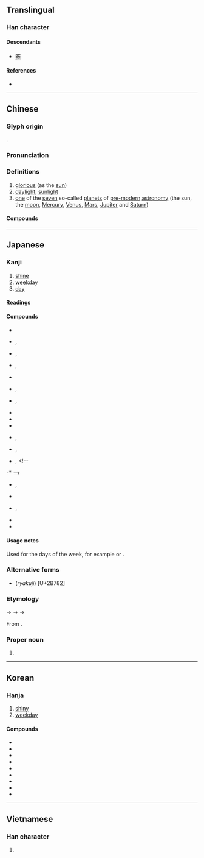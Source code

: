 {{also|燿|耀}}
{{character info/new}}
<!--{{stroke order|strokes=18}}-->
==Translingual==
{{stroke order|strokes=18|type=jbw}}

===Han character===
{{Han char|rn=72|rad=日|as=14|sn=18|four=67014|canj=ASMG|ids=⿰日翟}}

====Descendants====
* [[𫞂]]

====References====
* {{Han ref|kx=0501.110|dkj=14227|dj=0871.200|hdz=21540.050|uh=66DC|ud=26332|bh=C260|bd=49760}}

----

==Chinese==
{{zh-forms|alt=⿰光夭:second-round simplified}}

===Glyph origin===
{{Han etym}}
{{Han compound|日|t1=sun|翟|ls=psc|c1=s|c2=p}}.

===Pronunciation===
{{zh-pron
|m=yào
|c=jiu6
|mn=iāu
|mc=y
|oc=y
|cat=a,n
}}

===Definitions===
{{zh-hanzi}}

# [[glorious]] (as the [[sun]])
# [[daylight]], [[sunlight]]
# [[one]] of the [[seven]] so-called [[planet]]s of [[pre-]][[modern]] [[astronomy]] (the sun, the [[moon]], [[Mercury]], [[Venus]], [[Mars]], [[Jupiter]] and [[Saturn]])

====Compounds====
{{zh-der|兩曜|乾曜|惡曜|七曜|土曜|吐曜|九曜|月曜日|日曜日|眩曜|炳曜|普曜經|曜日|曜靈|火曜|木曜日|晞曜|黑曜岩|震曜|金曜}}

----

==Japanese==

===Kanji===
{{ja-kanji|rs=日18|grade=2}}

# [[shine]]
# [[weekday]]
# [[day]] {{gl|of the [[week]]}}

====Readings====
{{ja-readings
|goon=よう<えう<𛀁う
|kanon=よう<えう<𛀁う
|kun=ひか-る, かがや-く
|nanori=あき, あきら, かぐや, てらす, てる, ひかり
}}

====Compounds====
{{der-top|Compounds}}
* {{ja-r|曜日|ようび|[[day]] of the [[week]]}}
* {{ja-r|曜変%天目|ようへん%-てんもく}}, {{ja-r|曜変|ようへん}}
* {{ja-r|月曜|げつよう}}, {{ja-r|月曜日|げつようび|[[Monday]]}}
* {{ja-r|火曜|かよう}}, {{ja-r|火曜日|かようび|[[Tuesday]]}}
* {{ja-r|吉曜|きちよう|[[lucky]] day}}
* {{ja-r|金曜|きんよう}}, {{ja-r|金曜日|きんようび|[[Friday]]}}
* {{ja-r|九曜|くよう}}, {{ja-r|九曜星|くようせい}}
* {{ja-r|光曜|こうよう}}
* {{ja-r|黒曜石|こくようせき|[[obsidian]]}}
* {{ja-r|七曜|しちよう|[[seven]] days of the week}}
* {{ja-r|水曜|すいよう}}, {{ja-r|水曜日|すいようび|[[Wednesday]]}}
* {{ja-r|宿曜|^すくよう}}, {{ja-r|宿曜|^しゅくよう}}
* {{ja-r|土曜|どよう}}, {{ja-r|土曜日|どようび|[[Saturday]]}}<!--
-* {{ja-r|何曜|なんよう|[[which]] day}}-->
* {{ja-r|日曜|にちよう}}, {{ja-r|日曜日|にちようび|[[Sunday]]}}
* {{ja-r|八曜|はちよう}}
* {{ja-r|木曜|もくよう}}, {{ja-r|木曜日|もくようび|[[Thursday]]}}
* {{ja-r|両曜|りょうよう}}
* {{ja-r|六曜|ろくよう|[[six]] [[calendar]] [[label]]s}}
{{der-bottom}}

====Usage notes====
Used for the days of the week, for example {{m|ja|日曜|tr=nichiyō}} or {{m|ja|日曜日|tr=nichiyōbi||[[Sunday]]}}.

===Alternative forms===
* (''ryakuji'') {{ja-l|𫞂}} [U+2B782]

===Etymology===
{{ja-kanjitab|よう|yomi=o}}
{{IPAchar|/jieu/}} → {{IPAchar|/jeu/}} → {{IPAchar|/jəː/}} → {{IPAchar|/joː/}}

From {{bor|ja|ltc|sort=よう|-}} {{ltc-l|曜}}.

===Proper noun===
{{ja-pos|proper|よう|hhira=えう}}

# {{given name|female|A=a|nodot=1|sort=よう}}

----

==Korean==

===Hanja===
{{ko-hanja|hangeul=요}}

# [[shiny]]
# [[weekday]] {{gl|in this case, usually used with {{l|ko|日}}}}

====Compounds====
* {{ko-l|요일|[[weekday]]|曜日}}
* {{ko-l|월요일|[[Monday]]|月曜日}}
* {{ko-l|화요일|[[Tuesday]]|火曜日}}
* {{ko-l|수요일|[[Wednesday]]|水曜日}}
* {{ko-l|목요일|[[Thursday]]|木曜日}}
* {{ko-l|금요일|[[Friday]]|金曜日}}
* {{ko-l|토요일|[[Saturday]]|土曜日}}
* {{ko-l|일요일|[[Sunday]]|日曜日}}
* {{ko-l|흑요석|[[obsidian]]|黑曜石}}

----

==Vietnamese==

===Han character===
{{vi-readings|rs=日14|hanviet=diệu}}

# {{defn|lang=vi|sort=日14}}

{{cln|vi|Han tu}}